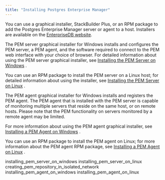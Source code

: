 ```yaml
---
title: "Installing Postgres Enterprise Manager"
---
```


<div id="installing_pem" class="registered_link"></div>




You can use a graphical installer, StackBuilder Plus, or an RPM package to add the Postgres Enterprise Manager server or agent to a host. Installers are available on the [EnterpriseDB website](https://www.enterprisedb.com/download-postgres-enterprise-manager).

The PEM server graphical installer for Windows installs and configures the PEM server, a PEM agent, and the software required to connect to the PEM web interface with your choice of browser. For detailed information about using the PEM server graphical installer, see [Installing the PEM Server on Windows](03_installing_postgres_enterprise_manager/#installing_pem_server_on_windows) .

You can use an RPM package to install the PEM server on a Linux host; for detailed information about using the installer, see [Installing the PEM Server on Linux](03_installing_postgres_enterprise_manager/#installing_pem_server_on_linux) .

The PEM agent graphical installer for Windows installs and registers the PEM agent. The PEM agent that is installed with the PEM server is capable of monitoring multiple servers that reside on the same host, or on remote hosts. Please note that the PEM functionality on servers monitored by a remote agent may be limited.

For more information about using the PEM agent graphical installer, see [Installing a PEM Agent on Windows](03_installing_postgres_enterprise_manager/#installing_pem_agent_on_windows) .

You can use an RPM package to install the PEM agent on Linux; for more information about the PEM agent RPM package, see [Installing a PEM Agent on Linux](03_installing_postgres_enterprise_manager/#installing_pem_agent_on_linux) .

<div class="toctree" maxdepth="5">

installing\_pem\_server\_on\_windows installing\_pem\_server\_on\_linux creating\_pem\_repository\_in\_isolated\_network installing\_pem\_agent\_on\_windows installing\_pem\_agent\_on\_linux

</div>

